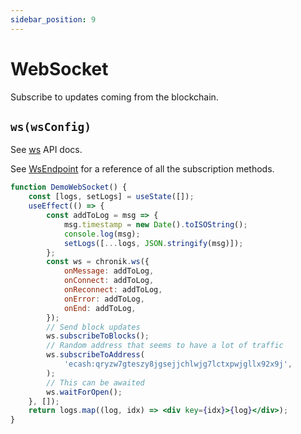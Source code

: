 ```yaml
---
sidebar_position: 9
---
```


# WebSocket

Subscribe to updates coming from the blockchain.

## `ws(wsConfig)`

See [ws](../api/classes/ChronikClient#ws) API docs.

See [WsEndpoint](../api/classes/WsEndpoint#methods) for a reference of all the subscription methods.

```jsx live
function DemoWebSocket() {
    const [logs, setLogs] = useState([]);
    useEffect(() => {
        const addToLog = msg => {
            msg.timestamp = new Date().toISOString();
            console.log(msg);
            setLogs([...logs, JSON.stringify(msg)]);
        };
        const ws = chronik.ws({
            onMessage: addToLog,
            onConnect: addToLog,
            onReconnect: addToLog,
            onError: addToLog,
            onEnd: addToLog,
        });
        // Send block updates
        ws.subscribeToBlocks();
        // Random address that seems to have a lot of traffic
        ws.subscribeToAddress(
            'ecash:qryzw7gteszy8jgsejjchlwjg7lctxpwjgllx92x9j',
        );
        // This can be awaited
        ws.waitForOpen();
    }, []);
    return logs.map((log, idx) => <div key={idx}>{log}</div>);
}
```
